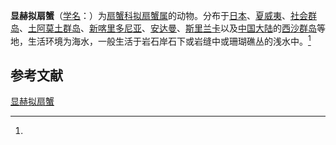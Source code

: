 {{Speciesbox
| name = 显赫拟扇蟹
| status = 
| status_system = 
| image = 
| genus = Paraxanthias
| species = notatus
| authority = (Dana, 1852)<ref name='id11748'>{{cite web| url =http://www.bioinfo.cn/db05/BjdwSpecies.php?action=view&id=11748| title =显赫拟扇蟹| work =《中国动物物种编目数据库》| publisher =中国科学院微生物研究所| author =中国科学院动物研究所| accessdate =2009-04-28| deadurl =yes| archiveurl =https://web.archive.org/web/20160305042729/http://www.bioinfo.cn/db05/BjdwSpecies.php?action=view&id=11748| archivedate =2016-03-05}}</ref>
}}

'''显赫拟扇蟹'''（[[学名|学名]]：{{lang|la|''Paraxanthias notatus''}}）为[[扇蟹科|扇蟹科]][[拟扇蟹属|拟扇蟹属]]的动物。分布于[[日本|日本]]、[[夏威夷|夏威夷]]、[[社会群岛|社会群岛]]、[[土阿莫土群岛|土阿莫土群岛]]、[[新喀里多尼亚|新喀里多尼亚]]、[[安达曼|安达曼]]、[[斯里兰卡|斯里兰卡]]以及[[中国大陆|中国大陆]]的[[西沙群岛|西沙群岛]]等地，生活环境为海水，一般生活于岩石岸石下或岩缝中或珊瑚礁丛的浅水中。<ref name='id11748'/>

== 参考文献 ==
{{reflist}}

{{Wikispecies|Paraxanthias notatus}}
{{Taxonbar|from=Q6498275}}

[[Category:拟扇蟹属|显赫拟扇蟹]]


{{螃蟹小作品}}